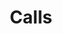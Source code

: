 ---
title: "Calls"
description: "View and manage the history of conversations handled by the agent"
---
